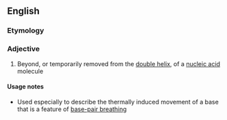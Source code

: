 ==English==

===Etymology===
{{prefix|en|extra|helical}}

===Adjective===
{{en-adj|-}}

# {{lb|en|genetics}} Beyond, or temporarily removed from the [[double helix]], of a [[nucleic acid]] molecule

====Usage notes====
* Used especially to describe the thermally induced movement of a base that is a feature of [[base-pair breathing]]